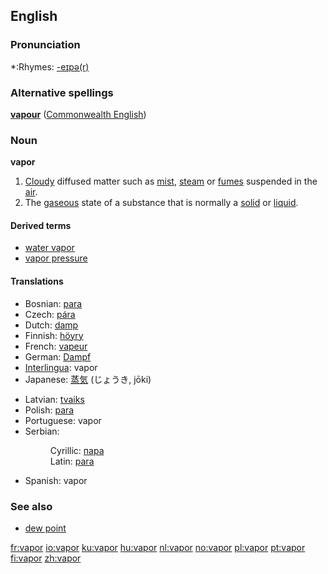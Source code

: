 ==English==

===Pronunciation===
*:Rhymes: [[Rhymes:English:-eɪpə(r)|-eɪpə(r)]]

===Alternative spellings===
'''[[vapour]]''' ([[Commonwealth English]])

===Noun===
{{wikipedia}}
'''vapor'''
#[[Cloud]]y diffused matter such as [[mist]], [[steam]] or [[fume]]s suspended in the [[air]].
#The [[gaseous]] state of a substance that is normally a [[solid]] or [[liquid]].

====Derived terms====
*[[water vapor]]
*[[vapor pressure]]

====Translations====
{{top}}
*Bosnian: [[para#Bosnian|para]] {{f}}
* Czech: [[pára]] {{f}}
*Dutch: [[damp]] {{m}}
*Finnish: [[höyry]]
*French: [[vapeur]] {{f}}
*German: [[Dampf]] {{m}}
*[[Interlingua]]: vapor
*Japanese: [[蒸気]] (じょうき, jōki)
{{mid}}
*Latvian: [[tvaiks]] {{m}}
*Polish: [[para#Polish|para]] {{f}}
*Portuguese: vapor {{m}}
*Serbian:
*:Cyrillic: [[пара#Serbian|пара]] {{f}}
*:Latin: [[para#Serbian|para]] {{f}}
*Spanish: vapor {{m}}
{{bottom}}

===See also===
*[[dew point]]

[[fr:vapor]]
[[io:vapor]]
[[ku:vapor]]
[[hu:vapor]]
[[nl:vapor]]
[[no:vapor]]
[[pl:vapor]]
[[pt:vapor]]
[[fi:vapor]]
[[zh:vapor]]